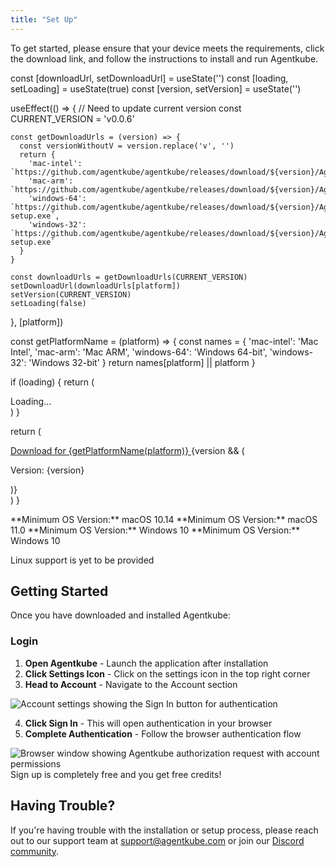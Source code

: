 ```yaml
---
title: "Set Up"
---
```


To get started, please ensure that your device meets the requirements, click the download link, and follow the instructions to install and run Agentkube.

  const [downloadUrl, setDownloadUrl] = useState('')
  const [loading, setLoading] = useState(true)
  const [version, setVersion] = useState('')

  useEffect(() => {
    // Need to update current version 
    const CURRENT_VERSION = 'v0.0.6'
    
    const getDownloadUrls = (version) => {
      const versionWithoutV = version.replace('v', '')
      return {
        'mac-intel': `https://github.com/agentkube/agentkube/releases/download/${version}/Agentkube_${versionWithoutV}_x64.dmg`,
        'mac-arm': `https://github.com/agentkube/agentkube/releases/download/${version}/Agentkube_${versionWithoutV}_aarch64.dmg`,
        'windows-64': `https://github.com/agentkube/agentkube/releases/download/${version}/Agentkube_${versionWithoutV}_x64-setup.exe`,
        'windows-32': `https://github.com/agentkube/agentkube/releases/download/${version}/Agentkube_${versionWithoutV}_x86-setup.exe`
      }
    }
    
    const downloadUrls = getDownloadUrls(CURRENT_VERSION)
    setDownloadUrl(downloadUrls[platform])
    setVersion(CURRENT_VERSION)
    setLoading(false)
  }, [platform])

  const getPlatformName = (platform) => {
    const names = {
      'mac-intel': 'Mac Intel',
      'mac-arm': 'Mac ARM',
      'windows-64': 'Windows 64-bit',
      'windows-32': 'Windows 32-bit'
    }
    return names[platform] || platform
  }

  if (loading) {
    return (
      <div className="flex items-center justify-center py-4">
        <div className="animate-spin rounded-full h-4 w-4 border-b-2 border-blue-600"></div>
        <span className="ml-2 text-sm">Loading...</span>
      </div>
    )
  }

  return (
    <div className="mt-4">
      <a
        href={downloadUrl}
        className="inline-flex items-center justify-center px-6 py-2 bg-neutral-800 text-neutral-800 text-sm font-medium rounded-lg hover:bg-neutral-900 border-none transition-colors"
        download
      >
        Download for {getPlatformName(platform)}
      </a>
      {version && (
        <p className="text-sm text-neutral-500 mt-2">Version: {version}</p>
      )}
    </div>
  )
}

<Tabs>
<Tab title="Mac Intel">
**Minimum OS Version:** macOS 10.14

<DownloadButton platform="mac-intel" />
</Tab>

<Tab title="Mac ARM">
**Minimum OS Version:** macOS 11.0

<DownloadButton platform="mac-arm" />
</Tab>

<Tab title="Windows 64-bit">
**Minimum OS Version:** Windows 10

<DownloadButton platform="windows-64" />
</Tab>

<Tab title="Windows 32-bit">
**Minimum OS Version:** Windows 10

<DownloadButton platform="windows-32" />
</Tab>

<Tab title="Linux">

Linux support is yet to be provided

</Tab>
</Tabs>

## Getting Started

Once you have downloaded and installed Agentkube:


### Login

1. **Open Agentkube** - Launch the application after installation
2. **Click Settings Icon** - Click on the settings icon in the top right corner
3. **Head to Account** - Navigate to the Account section

<Frame caption="Account settings with Sign In option">
  <img src="/images/signin.png" alt="Account settings showing the Sign In button for authentication" />
</Frame>

4. **Click Sign In** - This will open authentication in your browser
5. **Complete Authentication** - Follow the browser authentication flow

<Frame caption="Browser authentication flow">
  <img src="/images/access-on-browser.png" alt="Browser window showing Agentkube authorization request with account permissions" />
</Frame>

<Note>
Sign up is completely free and you get free credits!
</Note>

## Having Trouble?

If you're having trouble with the installation or setup process, please reach out to our support team at [support@agentkube.com](mailto:support@agentkube.com) or join our [Discord community](https://discord.gg/UxnwzcjMWA).